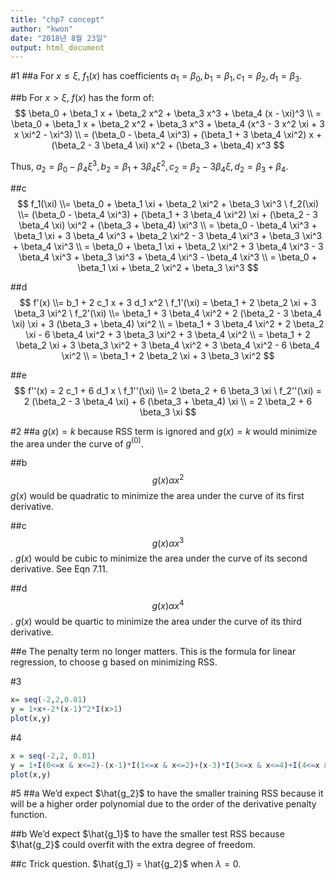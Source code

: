```yaml
---
title: "chp7 concept"
author: "kwon"
date: "2018년 8월 23일"
output: html_document
---
```


#1
##a
For $x \le \xi$, $f_1(x)$ has coefficients $a_1 = \beta_0, b_1 = \beta_1, c_1 = \beta_2, d_1 = \beta_3$.

##b
For $x \gt \xi$, $f(x)$ has the form of: 
$$ \beta_0 + \beta_1 x + \beta_2 x^2 + \beta_3 x^3 + \beta_4 (x - \xi)^3 
\\ = \beta_0 + \beta_1 x + \beta_2 x^2 + \beta_3 x^3 + \beta_4 (x^3 - 3 x^2 \xi + 3 x \xi^2 - \xi^3) 
\\ = (\beta_0 - \beta_4 \xi^3) + (\beta_1 + 3 \beta_4 \xi^2) x + (\beta_2 - 3 \beta_4 \xi) x^2 + (\beta_3 + \beta_4) x^3 $$

Thus, $a_2 = \beta_0 - \beta_4 \xi^3, b_2 = \beta_1 + 3 \beta_4 \xi^2, c_2 = \beta_2 - 3 \beta_4 \xi, d_2 = \beta_3 + \beta_4$.

##c
$$ f_1(\xi) 
\\= \beta_0 + \beta_1 \xi + \beta_2 \xi^2 + \beta_3 \xi^3 \ f_2(\xi) 
\\= (\beta_0 - \beta_4 \xi^3) + (\beta_1 + 3 \beta_4 \xi^2) \xi + (\beta_2 - 3 \beta_4 \xi) \xi^2 + (\beta_3 + \beta_4) \xi^3 
\\ = \beta_0 - \beta_4 \xi^3 + \beta_1 \xi + 3 \beta_4 \xi^3 + \beta_2 \xi^2 - 3 \beta_4 \xi^3 + \beta_3 \xi^3 + \beta_4 \xi^3
\\ = \beta_0 + \beta_1 \xi + \beta_2 \xi^2 + 3 \beta_4 \xi^3 - 3 \beta_4 \xi^3 + \beta_3 \xi^3 + \beta_4 \xi^3 - \beta_4 \xi^3 
\\ = \beta_0 + \beta_1 \xi + \beta_2 \xi^2 + \beta_3 \xi^3 $$

##d
$$ f'(x) 
\\= b_1 + 2 c_1 x + 3 d_1 x^2 \ f_1'(\xi) = \beta_1 + 2 \beta_2 \xi + 3 \beta_3 \xi^2 \ f_2'(\xi) 
\\= \beta_1 + 3 \beta_4 \xi^2 + 2 (\beta_2 - 3 \beta_4 \xi) \xi + 3 (\beta_3 + \beta_4) \xi^2 
\\ = \beta_1 + 3 \beta_4 \xi^2 + 2 \beta_2 \xi - 6 \beta_4 \xi^2 + 3 \beta_3 \xi^2 + 3 \beta_4 \xi^2 
\\ = \beta_1 + 2 \beta_2 \xi + 3 \beta_3 \xi^2 + 3 \beta_4 \xi^2 + 3 \beta_4 \xi^2 - 6 \beta_4 \xi^2 
\\ = \beta_1 + 2 \beta_2 \xi + 3 \beta_3 \xi^2 $$

##e
$$ f''(x) = 2 c_1 + 6 d_1 x \ f_1''(\xi) 
\\= 2 \beta_2 + 6 \beta_3 \xi \ f_2''(\xi) = 2 (\beta_2 - 3 \beta_4 \xi) + 6 (\beta_3 + \beta_4) \xi 
\\ = 2 \beta_2 + 6 \beta_3 \xi $$

#2
##a
$g(x) = k$ because RSS term is ignored and $g(x) = k$ would minimize the area under the curve of $g^{(0)}$.

##b
$$g(x) \alpha x^2$$
$g(x)$ would be quadratic to minimize the area under the curve of its first derivative.

##c
$$g(x) \alpha x^3$$. $g(x)$ would be cubic to minimize the area under the curve of its second derivative. See Eqn 7.11.

##d
$$g(x) \alpha x^4$$. $g(x)$ would be quartic to minimize the area under the curve of its third derivative.

##e
The penalty term no longer matters. This is the formula for linear regression, to choose g based on minimizing RSS.

#3
```r
x= seq(-2,2,0.01)
y = 1+x+-2*(x-1)^2*I(x>1)
plot(x,y)
```

#4
```r
x = seq(-2,2, 0.01)
y = 1+I(0<=x & x<=2)-(x-1)*I(1<=x & x<=2)+(x-3)*I(3<=x & x<=4)+I(4<=x & x<=5)
plot(x,y)
```

#5
##a
We'd expect $\hat{g_2}$ to have the smaller training RSS because it will be a higher order polynomial due to the order of the derivative penalty function.

##b
We'd expect $\hat{g_1}$ to have the smaller test RSS because $\hat{g_2}$ could overfit with the extra degree of freedom.

##c
Trick question. $\hat{g_1} = \hat{g_2}$ when $\lambda = 0$.





